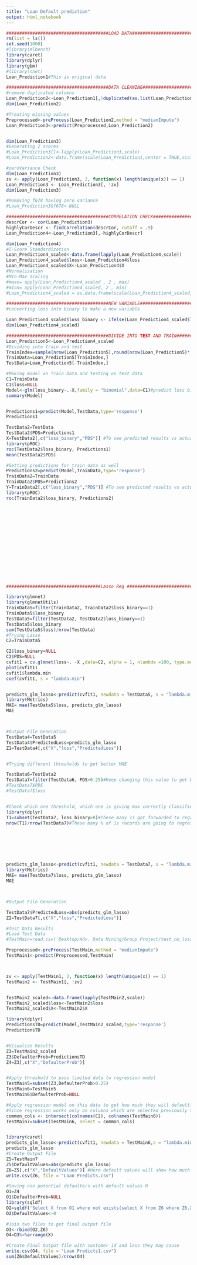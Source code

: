 ```yaml
---
title: "Loan Default prediction"
output: html_notebook
---
```



```r
#######################################LOAD DATA#######################################
rm(list = ls())
set.seed(1000)
#library(mlbench)
library(caret)
library(dplyr)
library(gbm)
#library(nnet)
Loan_Prediction1#This is original data
```
```r
#######################################DATA CLEANING#######################################
#remove duplicated columns
Loan_Prediction2<-Loan_Prediction1[,!duplicated(as.list(Loan_Prediction1))]
dim(Loan_Prediction2)

#Treating missing values
Preprocessed<-preProcess(Loan_Prediction2,method = "medianImpute")
Loan_Prediction3<-predict(Preprocessed,Loan_Prediction2)


dim(Loan_Prediction3)
#Generating Z scores
#Loan_Prediction3[]<-lapply(Loan_Prediction3,scale)
#Loan_Prediction2<-data.frame(scale(Loan_Prediction1,center = TRUE,scale=TRUE))

#zeroVariance Check
dim(Loan_Prediction3)
zv <- apply(Loan_Prediction3, 2, function(x) length(unique(x)) == 1)
Loan_Prediction3 <- Loan_Prediction3[, !zv]
dim(Loan_Prediction3)

#Removing f678 having zero variance
#Loan_Prediction3$f678<-NULL
```
```r
#######################################CORRELATION CHECK#######################################
descrCor <- cor(Loan_Prediction3)
highlyCorDescr <- findCorrelation(descrCor, cutoff = .9)
Loan_Prediction4<-Loan_Prediction3[,-highlyCorDescr]

```
```r
dim(Loan_Prediction4)
#Z-Score Standardization
Loan_Prediction4_scaled<-data.frame(lapply(Loan_Prediction4,scale))
Loan_Prediction4_scaled$loss<-Loan_Prediction4$loss
Loan_Prediction4_scaled$X<-Loan_Prediction4$X
#Normalization
#Min-Max scaling
#maxx= apply(Loan_Prediction4_scaled , 2 , max)
#minn= apply(Loan_Prediction4_scaled, 2 , min)
#Loan_Prediction4_scaled = as.data.frame(scale(Loan_Prediction4_scaled, center = minn, scale = maxx - minn))
```

```r
#######################################NEW VARIABLE#######################################
#converting loss into binary to make a new variable

Loan_Prediction4_scaled$loss_binary <- ifelse(Loan_Prediction4_scaled$loss > 0, 1, 0)
dim(Loan_Prediction4_scaled)

```

```r
#######################################DIVIDE INTO TEST AND TRAIN#######################################
Loan_Prediction5<-Loan_Prediction4_scaled
#Dividing into train and test
TrainIndex=sample(nrow(Loan_Prediction5),round(nrow(Loan_Prediction5)*.7))
TrainData=Loan_Prediction5[TrainIndex,]
TestData=Loan_Prediction5[-TrainIndex,]

```


```r

#Making model on Train Data and testing on test data
C1=TrainData
C1$loss=NULL
Model<-glm(loss_binary~.-X,family = "binomial",data=C1)#predict loss binary without using loss information
summary(Model)


Predictions1=predict(Model,TestData,type='response')
Predictions1

TestData2=TestData
TestData2$PDS=Predictions1
X=TestData2[,c("loss_binary","PDS")] #To see predicted results vs actual results
library(pROC)
roc(TestData2$loss_binary, Predictions1)
mean(TestData2$PDS)

#Getting predictions for train data as well
Predictions2=predict(Model,TrainData,type='response')
TrainData2=TrainData
TrainData2$PDS=Predictions2
Y=TrainData2[,c("loss_binary","PDS")] #To see predicted results vs actual results
library(pROC)
roc(TrainData2$loss_binary, Predictions2)



  












```

```r

```

```r
####################################Lasso Reg #############################################

library(glmnet)
library(glmnetUtils)
TrainData5=filter(TrainData2, TrainData2$loss_binary==1)
TrainData5$loss_binary
TestData5=filter(TestData2, TestData2$loss_binary==1)
TestData5$loss_binary
sum(TestData5$loss)/nrow(TestData)
#Trying Lasso
C2=TrainData5

C2$loss_binary=NULL
C2$PDS=NULL
cvfit1 = cv.glmnet(loss~. -X ,data=C2, alpha = 1, nlambda =100, type.measure="mae")
plot(cvfit1)
cvfit1$lambda.min
coef(cvfit1, s = "lambda.min")


predicts_glm_lasso<-predict(cvfit1, newdata = TestData5, s = "lambda.min")
library(Metrics)
MAE= mae(TestData5$loss, predicts_glm_lasso)
MAE



#Output File Generation
TestData4=TestData5
TestData4$PredictedLoss=predicts_glm_lasso
Z1=TestData4[,c("X","loss","PredictedLoss")]



```

```r
#Trying different thresholds to get better MAE

TestData6=TestData2
TestData7=filter(TestData6, PDS>0.25)#Keep changing this value to get best MAE. For 0.25 best results are obtained. MAE=3.02 for this threshold.
#TestData7$PDS
#TestData7$loss


#Check which one threshold, which one is giving max correctly classified instances
library(dplyr)
T1=subset(TestData7, loss_binary>0)#These many 1s got forwarded to regression model
nrow(T1)/nrow(TestData7)#These many % of 1s records are going to regression model from classification model. More the percentage means more the accurate threshold.







predicts_glm_lasso<-predict(cvfit1, newdata = TestData7, s = "lambda.min")
library(Metrics)
MAE= mae(TestData7$loss, predicts_glm_lasso)
MAE



#Output File Generation

TestData7$PredictedLoss=abs(predicts_glm_lasso)
Z2=TestData7[,c("X","loss","PredictedLoss")]
```

```r
#Test Data Results
#Load Test Data
#TestMain=read.csv('Desktop/Adv. Data Mining/Group Project/test_no_lossv3.csv')

Preprocessed<-preProcess(TestMain,method = "medianImpute")
TestMain1<-predict(Preprocessed,TestMain)



zv <- apply(TestMain1, 2, function(x) length(unique(x)) == 1)
TestMain2 <- TestMain1[, !zv]


TestMain2_scaled<-data.frame(lapply(TestMain2,scale))
TestMain2_scaled$loss<-TestMain2$loss
TestMain2_scaled$X<-TestMain2$X

library(dplyr)
PredictionsTD=predict(Model,TestMain2_scaled,type='response')
PredictionsTD


#Visualize Results
Z3=TestMain2_scaled
Z3$DefaulterProb=PredictionsTD
Z4=Z3[,c("X","DefaulterProb")]


#Apply threshold to pass limited data to regression model
TestMain5=subset(Z3,DefaulterProb>0.25)
TestMain6=TestMain5
TestMain6$DefaulterProb=NULL

#Apply regression model on this data to get how much they will default(Approximately)
#Since regression works only on columns which are selected previously to build model, select those columns first and then run model
common_cols <- intersect(colnames(C2), colnames(TestMain6))
TestMain7=subset(TestMain6, select = common_cols)


library(caret)
predicts_glm_lasso<-predict(cvfit1, newdata = TestMain6,s = "lambda.min")
predicts_glm_lasso
#Create Output File
Z5=TestMain7
Z5$DefaultValues=abs(predicts_glm_lasso)
Z6=Z5[,c("X","DefaultValues")] #Here default values will show how much a customer with certain customer id will default
write.csv(Z6, file = "Loan Predicts.csv")

#Saving non potential defaulters with default values 0
O1=Z4
O1$DefaulterProb=NULL
library(sqldf)
O2=sqldf('Select X from O1 where not exists(select X from Z6 where Z6.X=O1.X)') #Now these are customer ids with zero default values
O2$DefaultValues<-0

#Join two files to get final output file
O3<-rbind(O2,Z6)
O4=O3%>%arrange(X)

#Create Final Output file with customer id and loss they may cause
write.csv(O4, file = "Loan Predicts1.csv")
sum(Z6$DefaultValues)/nrow(O4)










```

